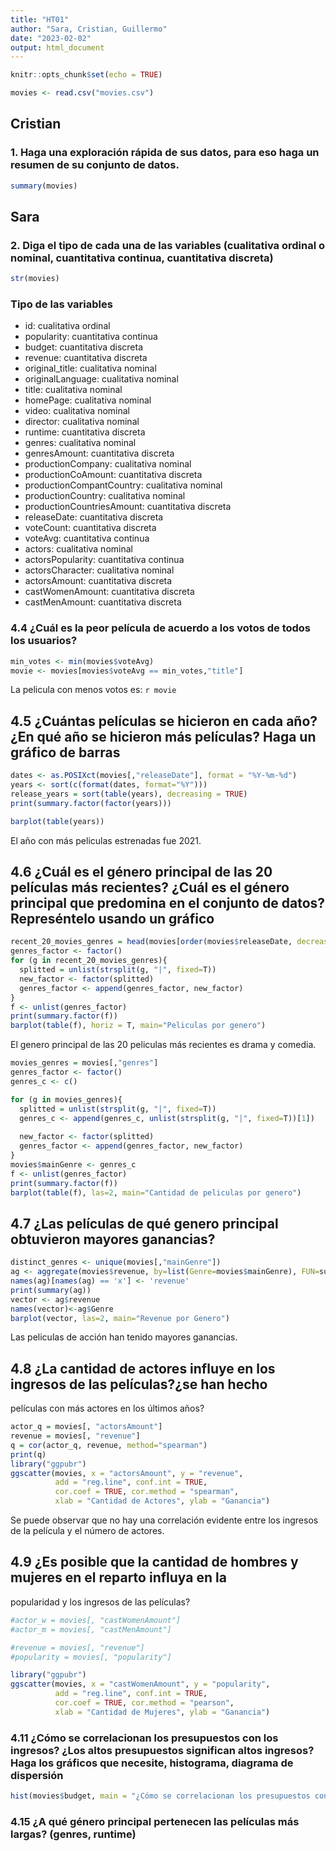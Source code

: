 ```yaml
---
title: "HT01"
author: "Sara, Cristian, Guillermo"
date: "2023-02-02"
output: html_document
---
```


```r
knitr::opts_chunk$set(echo = TRUE)
```


``` r
movies <- read.csv("movies.csv")
```

## Cristian
### 1. Haga una exploración rápida de sus datos, para eso haga un resumen de su conjunto de datos.
``` r
summary(movies)
```

## Sara
### 2. Diga el tipo de cada una de las variables (cualitativa ordinal o nominal, cuantitativa continua, cuantitativa discreta) 
```r
str(movies)
```
### Tipo de las variables
* id: cualitativa ordinal  
* popularity: cuantitativa continua  
* budget: cuantitativa discreta  
* revenue: cuantitativa discreta  
* original_title: cualitativa nominal  
* originalLanguage: cualitativa nominal  
* title: cualitativa nominal  
* homePage: cualitativa nominal  
* video: cualitativa nominal  
* director: cualitativa nominal  
* runtime: cuantitativa discreta
* genres: cualitativa nominal
* genresAmount: cuantitativa discreta  
* productionCompany: cualitativa nominal  
* productionCoAmount: cuantitativa discreta  
* productionCompantCountry: cualitativa nominal  
* productionCountry: cualitativa nominal  
* productionCountriesAmount: cuantitativa discreta  
* releaseDate: cuantitativa discreta
* voteCount: cuantitativa discreta  
* voteAvg: cuantitativa continua  
* actors: cualitativa nominal  
* actorsPopularity: cuantitativa continua
* actorsCharacter: cualitativa nominal  
* actorsAmount: cuantitativa discreta  
* castWomenAmount: cuantitativa discreta  
* castMenAmount: cuantitativa discreta  






### 4.4 ¿Cuál es la peor película de acuerdo a los votos de todos los usuarios? 
``` r
min_votes <- min(movies$voteAvg)
movie <- movies[movies$voteAvg == min_votes,"title"]
```
La pelicula con menos votos es: `r movie`

## 4.5 ¿Cuántas  películas  se  hicieron  en  cada  año?  ¿En  qué  año  se  hicieron  más películas? Haga un gráfico de barras 

``` r
dates <- as.POSIXct(movies[,"releaseDate"], format = "%Y-%m-%d")
years <- sort(c(format(dates, format="%Y")))
release_years = sort(table(years), decreasing = TRUE)
print(summary.factor(factor(years)))
```
```r
barplot(table(years))
```
El año con más peliculas estrenadas fue 2021.

## 4.6 ¿Cuál es el género principal de las 20 películas más recientes? ¿Cuál es el género principal que predomina en el conjunto de datos? Represéntelo usando un gráfico

``` r
recent_20_movies_genres = head(movies[order(movies$releaseDate, decreasing = TRUE),"genres"],20)
genres_factor <- factor()
for (g in recent_20_movies_genres){
  splitted = unlist(strsplit(g, "|", fixed=T))
  new_factor <- factor(splitted)
  genres_factor <- append(genres_factor, new_factor)
}
f <- unlist(genres_factor)
print(summary.factor(f))
barplot(table(f), horiz = T, main="Peliculas por genero")

```

El genero principal de las 20 peliculas más recientes es drama y comedia.


``` r
movies_genres = movies[,"genres"]
genres_factor <- factor()
genres_c <- c()

for (g in movies_genres){
  splitted = unlist(strsplit(g, "|", fixed=T))
  genres_c <- append(genres_c, unlist(strsplit(g, "|", fixed=T))[1])
  
  new_factor <- factor(splitted)
  genres_factor <- append(genres_factor, new_factor)
}
movies$mainGenre <- genres_c
f <- unlist(genres_factor)
print(summary.factor(f))
barplot(table(f), las=2, main="Cantidad de peliculas por genero")

```


## 4.7 ¿Las películas de qué genero principal obtuvieron mayores ganancias? 
``` r
distinct_genres <- unique(movies[,"mainGenre"])
ag <- aggregate(movies$revenue, by=list(Genre=movies$mainGenre), FUN=sum)
names(ag)[names(ag) == 'x'] <- 'revenue'
print(summary(ag))
vector <- ag$revenue
names(vector)<-ag$Genre
barplot(vector, las=2, main="Revenue por Genero")
```
Las peliculas de acción han tenido mayores ganancias.

## 4.8 ¿La cantidad de actores influye en los ingresos de las películas?¿se han hecho 
películas con más actores en los últimos años? 
``` r
actor_q = movies[, "actorsAmount"]
revenue = movies[, "revenue"]
q = cor(actor_q, revenue, method="spearman")
print(q)
library("ggpubr")
ggscatter(movies, x = "actorsAmount", y = "revenue", 
          add = "reg.line", conf.int = TRUE, 
          cor.coef = TRUE, cor.method = "spearman",
          xlab = "Cantidad de Actores", ylab = "Ganancia")
```

Se puede observar que no hay una correlación evidente entre los ingresos de la película y el número de actores.

## 4.9 ¿Es posible que la cantidad de hombres y mujeres en el  reparto influya en la 
popularidad y los ingresos de las películas? 

``` r
#actor_w = movies[, "castWomenAmount"]
#actor_m = movies[, "castMenAmount"]

#revenue = movies[, "revenue"]
#popularity = movies[, "popularity"]

library("ggpubr")
ggscatter(movies, x = "castWomenAmount", y = "popularity", 
          add = "reg.line", conf.int = TRUE, 
          cor.coef = TRUE, cor.method = "pearson",
          xlab = "Cantidad de Mujeres", ylab = "Ganancia")
```




### 4.11 ¿Cómo se correlacionan los presupuestos con los ingresos? ¿Los altos presupuestos significan altos ingresos? Haga los gráficos que necesite, histograma, diagrama de dispersión
``` r
hist(movies$budget, main = "¿Cómo se correlacionan los presupuestos con los ingresos?")
```

### 4.15 ¿A qué género principal pertenecen las películas más largas? (genres, runtime)
``` r

```


